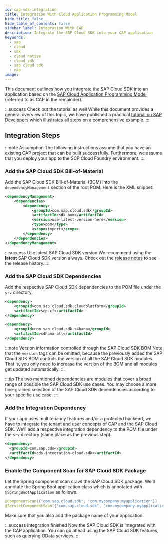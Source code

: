 ```yaml
---
id: cap-sdk-integration
title: Integration With Cloud Application Programming Model
hide_title: false
hide_table_of_contents: false
sidebar_label: Integration With CAP
description: Integrate the SAP Cloud SDK into your CAP application
keywords:
  - sap
  - cloud
  - sdk
  - cloud native
  - cloud sdk
  - sap cloud sdk
  - cap
image:
---
```


This document outlines how you integrate the SAP Cloud SDK into an application based on the [SAP Cloud Application Programming Model](https://cap.cloud.sap/docs/) (referred to as CAP in the remainder).

:::success Check out the tutorial as well
While this document provides a general overview of this topic, we have published a practical [tutorial on SAP Developers](https://developers.sap.com/tutorials/cloudsdk-integrate-cap.html) which illustrates all steps on a comprehensive example.
:::

## Integration Steps

:::note Assumption
The following instructions assume that you have an existing CAP project that can be built successfully.
Furthermore, we assume that you deploy your app to the SCP Cloud Foundry environment.
:::

### Add the SAP Cloud SDK Bill-of-Material

Add the SAP Cloud SDK Bill-of-Material (BOM) into the `dependencyManagement` section of the root POM.
Here is the XML snippet:

```xml
<dependencyManagement>
    <dependencies>
        <dependency>
            <groupId>com.sap.cloud.sdk</groupId>
            <artifactId>sdk-bom</artifactId>
            <version>use-latest-version-here</version>
            <type>pom</type>
            <scope>import</scope>
        </dependency>
    </dependencies>
</dependencyManagement>
```

:::success Use latest SAP Cloud SDK version
We recommend using the **latest** SAP Cloud SDK version always.
Check out the [release notes](../release-notes-sap-cloud-sdk-for-java) to see the release history.
:::

### Add the SAP Cloud SDK Dependencies

Add the respective SAP Cloud SDK dependencies to the POM file under the `srv` directory.

```xml
<dependency>
    <groupId>com.sap.cloud.sdk.cloudplatform</groupId>
    <artifactId>scp-cf</artifactId>
</dependency>

<dependency>
    <groupId>com.sap.cloud.sdk.s4hana</groupId>
    <artifactId>s4hana-all</artifactId>
</dependency>
```

:::note Version information controlled through the SAP Cloud SDK BOM
Note that the `version` tags can be omitted, because the previously added the SAP Cloud SDK BOM controls the version of all the SAP Cloud SDK modules.
That is, you only need to increase the version of the BOM and all modules get updated automatically.
:::

:::tip
The two mentioned dependencies are modules that cover a broad range of possible the SAP Cloud SDK use cases.
You may choose a more fine-grained selection of the SAP Cloud SDK dependencies according to your specific use case.
:::

### Add the Integration Dependency

If your app uses multitenancy features and/or a protected backend, we have to integrate the tenant and user concepts of CAP and the SAP Cloud SDK.
We'll add a respective integration dependency to the POM file under the `srv` directory (same place as the previous step).

```xml
<dependency>
  <groupId>com.sap.cds</groupId>
  <artifactId>cds-integration-cloud-sdk</artifactId>
</dependency>
```

### Enable the Component Scan for SAP Cloud SDK Package

Let the Spring component scan crawl the SAP Cloud SDK package.
We'll annotate the Spring Boot application class which is annotated with `@SpringBootApplication` as follows.

```java
@ComponentScan({"com.sap.cloud.sdk", "com.mycompany.myapplication"})
@ServletComponentScan({"com.sap.cloud.sdk", "com.mycompany.myapplication"})
```

Make sure that you also add the package name of your application.

:::success Integration finished
Now the SAP Cloud SDK is integrated with the CAP application.
You can go ahead using the SAP Cloud SDK features, such as querying OData services.
:::
